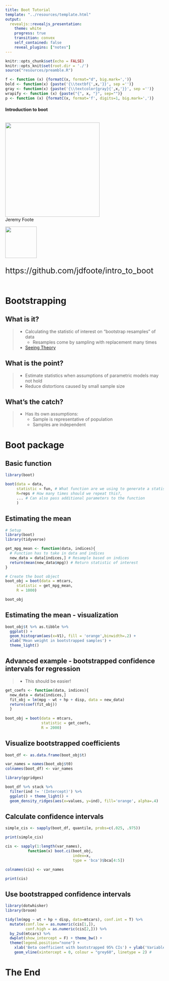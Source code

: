 ```yaml
---
title: Boot Tutorial
template: "../resources/template.html"
output: 
  revealjs::revealjs_presentation:
    theme: white
    progress: true
    transition: convex
    self_contained: false
    reveal_plugins: ["notes"]
---
```


```r
knitr::opts_chunk$set(echo = FALSE)
knitr::opts_knit$set(root.dir = './')
source("resources/preamble.R")

f <- function (x) {formatC(x, format="d", big.mark=',')}
bold <- function(x) {paste('{\\textbf{',x,'}}', sep ='')}
gray <- function(x) {paste('{\\textcolor{gray}{',x,'}}', sep ='')}
wrapify <- function (x) {paste("{", x, "}", sep="")}
p <- function (x) {formatC(x, format='f', digits=1, big.mark=',')}
```

<style type="text/css">

/* Changes to RevealJS default formatting.

I prefer this style but you can change these to your preferences */

/* This bit lets you do columns */
.container{
  display: flex;
}

.col{
  flex: 1;
}

.reveal section img{
border: none;
background: none;
box-shadow: none;
}

.highlight {
color: LightCoral;
}

.reveal h1,
.reveal h2,
.reveal h3,
.reveal h4,
.reveal h5,
.reveal h6 {
text-transform: none;
}

.reveal h1 {
margin-top:200px;
}

div.footnote {
font-size: 40%;
text-align: right;
}

.bg-image{
width: 180px;
}

.reveal .slides section .fragment.fade-in-then-out,
.reveal .slides section .fragment.current-visible {
  opacity: 0;
  visibility: hidden; }
  .reveal .slides section .fragment.fade-in-then-out.current-fragment,
  .reveal .slides section .fragment.current-visible.current-fragment {
    opacity: 1;
    visibility: inherit; }

.reveal .slides section .fragment.fade-in-then-semi-out {
  opacity: 0;
  visibility: hidden; }
  .reveal .slides section .fragment.fade-in-then-semi-out.visible {
    opacity: 0.5;
    visibility: inherit; }
  .reveal .slides section .fragment.fade-in-then-semi-out.current-fragment {
    opacity: 1;
visibility: inherit; }

.reveal pre{
font-size: 17px;
}

 
</style>


<section>
<h4>
Introduction to boot
</h4>
<div class="container">
<div class="col">
<img src="https://cdn.silodrome.com/wp-content/uploads/2015/02/Chippewa-6-Inch-Service-Boot-3.jpg" height="300px"/><br/>
<smaller>
Jeremy Foote
</smaller>

<img src='images/cdsc_logo.png' width='100px;'/><br/>
<div style='font-size:25px;'>
https://github.com/jdfoote/intro_to_boot
</div>
</div>


</div>

</section>


# Bootstrapping

## What is it?

>- Calculating the statistic of interest on "bootstrap resamples" of data
>	- Resamples come by sampling with replacement many times
>- [Seeing Theory](https://seeing-theory.brown.edu/frequentist-inference/index.html#section3)

## What is the point?

>- Estimate statistics when assumptions of parametric models may not hold
>- Reduce distortions caused by small sample size

## What's the catch?

>- Has its own assumptions:
>	- Sample is representative of population
>	- Samples are independent

# Boot package


## Basic function


```r
library(boot)

boot(data = data,
	 statistic = fun, # What function are we using to generate a statistic?
	 R=reps # How many times should we repeat this?,
	 ... # Can also pass additional parameters to the function
	 )
```

## Estimating the mean

```r
# Setup
library(boot)
library(tidyverse)

get_mpg_mean <- function(data, indices){
  # Function has to take in data and indices
  new_data = data[indices,] # Resample based on indices
  return(mean(new_data$mpg)) # Return statistic of interest
}  

# Create the boot object
boot_obj = boot(data = mtcars,
     statistic = get_mpg_mean,
     R = 1000)

boot_obj
```

## Estimating the mean - visualization


```r

boot_obj$t %>% as.tibble %>% 
  ggplot() +
  geom_histogram(aes(x=V1), fill = 'orange',binwidth=.2) +
  xlab('Mean weight in bootstrapped samples') + 
  theme_light()

```

## Advanced example - bootstrapped confidence intervals for regression

>- This should be easier!

```r
get_coefs <- function(data, indices){
  new_data = data[indices,]
  fit_obj = lm(mpg ~ wt + hp + disp, data = new_data) 
  return(coef(fit_obj))
  }
  
boot_obj = boot(data = mtcars,
                statistic = get_coefs,
                R = 2000)
```

## Visualize bootstrapped coefficients

```r
boot_df <- as.data.frame(boot_obj$t)

var_names = names(boot_obj$t0)
colnames(boot_df) <- var_names

library(ggridges)

boot_df %>% stack %>% 
  filter(ind != '(Intercept)') %>%
  ggplot() + theme_light() +
  geom_density_ridges(aes(x=values, y=ind), fill='orange', alpha=.4)
```

## Calculate confidence intervals

```r
simple_cis <- sapply(boot_df, quantile, probs=c(.025, .975))

print(simple_cis)

cis <- sapply(1:length(var_names), 
		  function(x) boot.ci(boot_obj, 
							  index=x,
							  type = 'bca')$bca[4:5])

colnames(cis) <- var_names

print(cis)
```


## Use bootstrapped confidence intervals

```r
library(dotwhisker)
library(broom)

tidy(lm(mpg ~ wt + hp + disp, data=mtcars), conf.int = T) %>%
  mutate(conf.low = as.numeric(cis[1,]),
         conf.high = as.numeric(cis[2,])) %>%
  by_2sd(mtcars) %>%
  dwplot(show_intercept = F) + theme_bw() +
  theme(legend.position="none") + 
    xlab('Beta coefficient with bootstrapped 95% CIs') + ylab('Variable') + 
    geom_vline(xintercept = 0, colour = "grey60", linetype = 2) #
```

# The End

